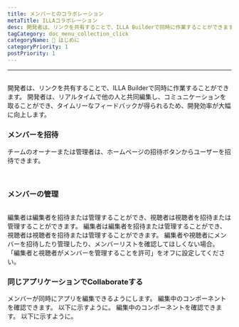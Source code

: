 ```yaml
---
title: メンバーとのコラボレーション
metaTitle: ILLAコラボレーション
desc: 開発者は、リンクを共有することで、ILLA Builderで同時に作業することができます。 開発者は、リアルタイムで他の人と共同編集し、コミュニケーションを取ることができ、タイムリーなフィードバックが得られるため、開発効率が大幅に向上します。 Developers can co-edit and communicate with others in real time to give timely feedback, which will greatly improve development efficiency.
tagCategory: doc_menu_collection_click
categoryName: 👋 はじめに
categoryPriority: 1
postPriority: 1
---
```


* * *

## <h2 hidden>Collaboration with members</h2>

開発者は、リンクを共有することで、ILLA Builderで同時に作業することができます。 開発者は、リアルタイムで他の人と共同編集し、コミュニケーションを取ることができ、タイムリーなフィードバックが得られるため、開発効率が大幅に向上します。

### メンバーを招待

チームのオーナーまたは管理者は、ホームページの招待ボタンからユーザーを招待できます。 

<img src='https://cdn.illacloud.com/official-website/img/docs/assemble/collaboration.png' alt="" />

<img src='https://cdn.illacloud.com/official-website/img/docs/assemble/collaboration(1).png' alt="" />

### メンバーの管理

<img src='https://cdn.illacloud.com/official-website/img/docs/assemble/collaboration(2).png' alt="" />

編集者は編集者を招待または管理することができ、視聴者は視聴者を招待または管理することができます。 編集者は編集者を招待または管理することができ、視聴者は視聴者を招待または管理することができます。 編集者や視聴者にメンバーを招待したり管理したり、メンバーリストを確認してほしくない場合。 「編集者と視聴者がメンバーを管理することを許可」をオフに設定してください。

### 同じアプリケーションでCollaborateする

メンバーが同時にアプリを編集できるようにします。 編集中のコンポーネントを確認できます。 以下に示すように。 編集中のコンポーネントを確認できます。 以下に示すように。 

<img src='https://cdn.illacloud.com/official-website/img/docs/assemble/collaboration(3).png' alt="" />
